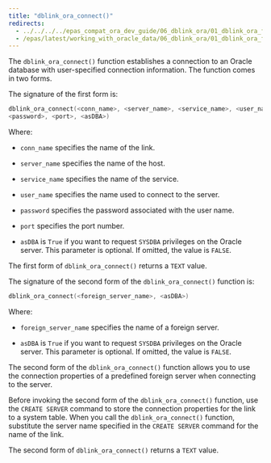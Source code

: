 ```yaml
---
title: "dblink_ora_connect()"
redirects:
  - ../../../../epas_compat_ora_dev_guide/06_dblink_ora/01_dblink_ora_functions_and_procedures/01_dblink_ora_connect #generated for docs/epas/reorg-role-use-case-mode
  - /epas/latest/working_with_oracle_data/06_dblink_ora/01_dblink_ora_functions_and_procedures/01_dblink_ora_connect/
---
```


<div id="dblink_ora_connect" class="registered_link"></div>

The `dblink_ora_connect()` function establishes a connection to an Oracle database with user-specified connection information. The function comes in two forms. 

The signature of the first form is:

```c
dblink_ora_connect(<conn_name>, <server_name>, <service_name>, <user_name>,
<password>, <port>, <asDBA>)
```

Where:

-   `conn_name` specifies the name of the link.

-   `server_name` specifies the name of the host.

-   `service_name` specifies the name of the service.

-   `user_name` specifies the name used to connect to the server.

-   `password` specifies the password associated with the user name.

-   `port` specifies the port number.

-   `asDBA` is `True` if you want to request `SYSDBA` privileges on the Oracle server. This parameter is optional. If omitted, the value is `FALSE`.

The first form of `dblink_ora_connect()` returns a `TEXT` value.

The signature of the second form of the `dblink_ora_connect()` function is:

```c
dblink_ora_connect(<foreign_server_name>, <asDBA>)
```

Where:

-   `foreign_server_name` specifies the name of a foreign server.

-   `asDBA` is `True` if you want to request `SYSDBA` privileges on the Oracle server. This parameter is optional. If omitted, the value is `FALSE`.

The second form of the `dblink_ora_connect()` function allows you to use the connection properties of a predefined foreign server when connecting to the server.

Before invoking the second form of the `dblink_ora_connect()` function, use the `CREATE SERVER` command to store the connection properties for the link to a system table. When you call the `dblink_ora_connect()` function, substitute the server name specified in the `CREATE SERVER` command for the name of the link.

The second form of `dblink_ora_connect()` returns a `TEXT` value.
